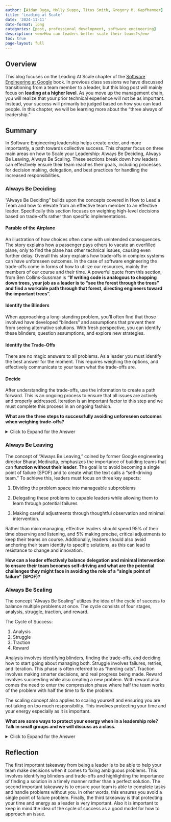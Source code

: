 ```yaml
---
author: [Aidan Dyga, Molly Suppo, Titus Smith, Gregory M. Kapfhammer]
title: 'Leading at Scale'
date: '2024-11-11'
date-format: long
categories: [post, professional development, software engineering]
description: <em>How can leaders better scale their teams?</em>
toc: true
page-layout: full
---
```


## Overview

This blog focuses on the Leading At Scale chapter of the [Software Engineering
at Google](https://abseil.io/resources/swe-book) book. In previous class
sessions we have discussed transitioning from a team member to a leader, but
this blog post will mainly focus on **leading at a higher level**. As you move
up the management chain, you will realize that your prior technical experience
will not be as important. Instead, your success will primarily be judged based
on how you can lead people. In this chapter, we will be learning more about the
"three always of leadership."

## Summary

In Software Engineering leadership helps create order, and more importantly, a
path towards collective success. This chapter focus on three main areas on how
to Scale your Leadership: Always Be Deciding, Always Be Leaving, Always Be
Scaling. These sections break down how leaders can effectively ensure their team
reaches their goals, including processes for decision making, delegation, and
best practices for handling the increased responsibilities.

### Always Be Deciding

"Always Be Deciding" builds upon the concepts covered in How to Lead a Team and
how to elevate from an effective team member to an effective leader.
Specifically this section focuses on weighing high-level decisions based on
trade-offs rather than specific implementations.

#### Parable of the Airplane

An illustration of how choices often come with unintended consequences. The
story explains how a passenger pays others to vacate an overfilled plane, only
to find the plane has other technical issues, causing even further delay.
Overall this story explains how trade-offs in complex systems can have
unforeseen outcomes. In the case of software engineering the trade-offs come in
forms of how to utilize our resources, mainly the members of our course and
their time. A powerful quote from this section, from Ben Collins-Sussman is
**"If writing code is analogous to chopping down trees, your job as a leader is
to “see the forest through the trees” and find a workable path through that
forest, directing engineers toward the important trees".**

#### Identify the Blinders

When approaching a long-standing problem, you'll often find that those involved
have developed "blinders" and assumptions that prevent them from seeing
alternative solutions. With fresh perspective, you can identify these blinders,
question assumptions, and explore new strategies.

#### Identify the Trade-Offs

There are no magic answers to all problems. As a leader you must identify the
best answer for the moment. This requires weighing the options, and effectively
communicate to your team what the trade-offs are.

#### Decide

After understanding the trade-offs, use the information to create a path
forward. This is an ongoing process to ensure that all issues are actively and
properly addressed. Iteration is an important factor to this step and we must
complete this process in an ongoing fashion.

**What are the three steps to successfully avoiding unforeseen outcomes when
weighing trade-offs?** 

<details>
<summary>Click to Expand for the Answer</summary>

* Identify the **Binders**
* Identify the **Trade-offs**
* **Decide** the appropriate course of action.

</details>

### Always Be Leaving

The concept of "Always Be Leaving," coined by former Google engineering director
Bharat Mediratta, emphasizes the importance of building teams that can
**function without their leader**. The goal is to avoid becoming a single point
of failure (SPOF) and to create what the text calls a "self-driving team." To
achieve this, leaders must focus on three key aspects: 

1. Dividing the problem space into manageable subproblems

2. Delegating these problems to capable leaders while allowing them to learn
   through potential failures

3. Making careful adjustments through thoughtful observation and minimal
   intervention.

Rather than micromanaging, effective leaders should spend 95% of their time
observing and listening, and 5% making precise, critical adjustments to keep
their teams on course. Additionally, leaders should also avoid anchoring their
team identity to specific solutions, as this can lead to resistance to change
and innovation.

**How can a leader effectively balance delegation and minimal intervention to
ensure their team becomes self-driving and what are the potential challenges
they might face in avoiding the role of a "single point of failure" (SPOF)?**

### Always Be Scaling

The concept "Always Be Scaling" utilizes the idea of the cycle of success to
balance multiple problems at once. The cycle consists of four stages, analysis,
struggle, traction, and reward. 

The Cycle of Success:

1. Analysis
2. Struggle
3. Traction
4. Reward

Analysis involves identifying blinders, finding the trade-offs, and deciding how
to start going about managing both. Struggle involves failures, retries, and
iteration. This phase is often referred to as “herding cats”. Traction involves
making smarter decisions, and real progress being made. Reward involves
succeeding while also creating a new problem. With reward also comes the need to
enter the compression phase where half the team works of the problem with half
the time to fix the problem.

The scaling concept also applies to scaling yourself and ensuring you are not
taking on too much responsibility. This involves protecting your time and your
energy especially as it is important.

**What are some ways to protect your energy when in a leadership role? Talk in
small groups and we will discuss as a class.**

<details>
<summary>Click to Expand for the Answer</summary>

* Take vacations
* Take time to disconnect
* Take time to do something you enjoy
* Take breaks during the day

</details>

## Reflection

The first important takeaway from being a leader is to be able to help your team
make decisions when it comes to fixing ambiguous problems. This involves
identifying blinders and trade-offs and highlighting the importance of finding a
solution in a timely manner rather than a perfect solution. The second important
takeaway is to ensure your team is able to complete tasks and handle problems
without you. In other words, this ensures you avoid a single point of failure
problem. Finally, the third takeaway is that protecting your time and energy as
a leader is very important. Also it is important to keep in mind the idea of the
cycle of success as a good model for how to approach an issue.
